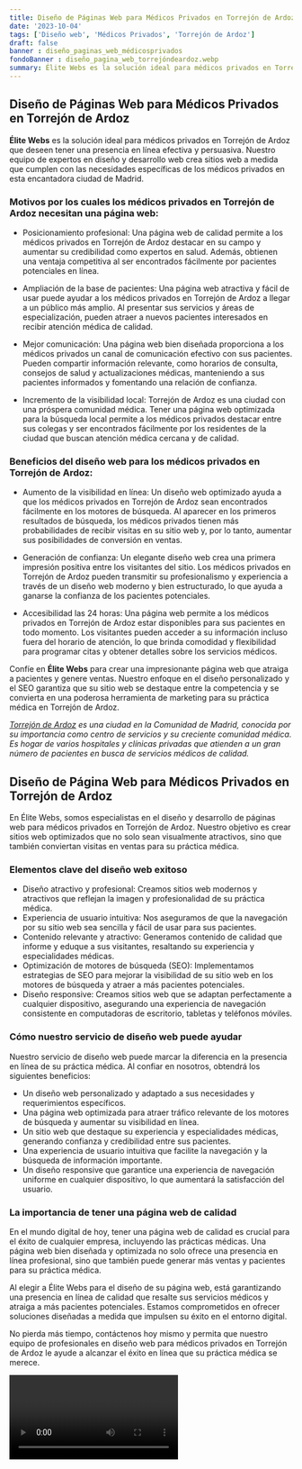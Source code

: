 ```yaml
---
title: Diseño de Páginas Web para Médicos Privados en Torrejón de Ardoz
date: '2023-10-04'
tags: ['Diseño web', 'Médicos Privados', 'Torrejón de Ardoz']
draft: false
banner : diseño_paginas_web_médicosprivados
fondoBanner : diseño_pagina_web_torrejóndeardoz.webp
summary: Élite Webs es la solución ideal para médicos privados en Torrejón de Ardoz que deseen tener una presencia en línea efectiva y persuasiva. Nuestro equipo de expertos en diseño y desarrollo web crea sitios web a medida que cumplen con las necesidades específicas de los médicos privados en esta encantadora ciudad de Madrid.
---
```


## Diseño de Páginas Web para Médicos Privados en Torrejón de Ardoz

**Élite Webs** es la solución ideal para médicos privados en Torrejón de Ardoz que deseen tener una presencia en línea efectiva y persuasiva. Nuestro equipo de expertos en diseño y desarrollo web crea sitios web a medida que cumplen con las necesidades específicas de los médicos privados en esta encantadora ciudad de Madrid.

### Motivos por los cuales los médicos privados en Torrejón de Ardoz necesitan una página web:

- Posicionamiento profesional: Una página web de calidad permite a los médicos privados en Torrejón de Ardoz destacar en su campo y aumentar su credibilidad como expertos en salud. Además, obtienen una ventaja competitiva al ser encontrados fácilmente por pacientes potenciales en línea.

- Ampliación de la base de pacientes: Una página web atractiva y fácil de usar puede ayudar a los médicos privados en Torrejón de Ardoz a llegar a un público más amplio. Al presentar sus servicios y áreas de especialización, pueden atraer a nuevos pacientes interesados ​​en recibir atención médica de calidad.

- Mejor comunicación: Una página web bien diseñada proporciona a los médicos privados un canal de comunicación efectivo con sus pacientes. Pueden compartir información relevante, como horarios de consulta, consejos de salud y actualizaciones médicas, manteniendo a sus pacientes informados y fomentando una relación de confianza.

- Incremento de la visibilidad local: Torrejón de Ardoz es una ciudad con una próspera comunidad médica. Tener una página web optimizada para la búsqueda local permite a los médicos privados destacar entre sus colegas y ser encontrados fácilmente por los residentes de la ciudad que buscan atención médica cercana y de calidad.

### Beneficios del diseño web para los médicos privados en Torrejón de Ardoz:

- Aumento de la visibilidad en línea: Un diseño web optimizado ayuda a que los médicos privados en Torrejón de Ardoz sean encontrados fácilmente en los motores de búsqueda. Al aparecer en los primeros resultados de búsqueda, los médicos privados tienen más probabilidades de recibir visitas en su sitio web y, por lo tanto, aumentar sus posibilidades de conversión en ventas.

- Generación de confianza: Un elegante diseño web crea una primera impresión positiva entre los visitantes del sitio. Los médicos privados en Torrejón de Ardoz pueden transmitir su profesionalismo y experiencia a través de un diseño web moderno y bien estructurado, lo que ayuda a ganarse la confianza de los pacientes potenciales.

- Accesibilidad las 24 horas: Una página web permite a los médicos privados en Torrejón de Ardoz estar disponibles para sus pacientes en todo momento. Los visitantes pueden acceder a su información incluso fuera del horario de atención, lo que brinda comodidad y flexibilidad para programar citas y obtener detalles sobre los servicios médicos.

Confíe en **Élite Webs** para crear una impresionante página web que atraiga a pacientes y genere ventas. Nuestro enfoque en el diseño personalizado y el SEO garantiza que su sitio web se destaque entre la competencia y se convierta en una poderosa herramienta de marketing para su práctica médica en Torrejón de Ardoz.

*[Torrejón de Ardoz](https://es.wikipedia.org/wiki/Torrej%C3%B3n_de_Ardoz) es una ciudad en la Comunidad de Madrid, conocida por su importancia como centro de servicios y su creciente comunidad médica. Es hogar de varios hospitales y clínicas privadas que atienden a un gran número de pacientes en busca de servicios médicos de calidad.*

<GifSeo />

<Cta />

## Diseño de Página Web para Médicos Privados en Torrejón de Ardoz

En Élite Webs, somos especialistas en el diseño y desarrollo de páginas web para médicos privados en Torrejón de Ardoz. Nuestro objetivo es crear sitios web optimizados que no solo sean visualmente atractivos, sino que también conviertan visitas en ventas para su práctica médica. 

### Elementos clave del diseño web exitoso

- Diseño atractivo y profesional: Creamos sitios web modernos y atractivos que reflejan la imagen y profesionalidad de su práctica médica.
- Experiencia de usuario intuitiva: Nos aseguramos de que la navegación por su sitio web sea sencilla y fácil de usar para sus pacientes.
- Contenido relevante y atractivo: Generamos contenido de calidad que informe y eduque a sus visitantes, resaltando su experiencia y especialidades médicas.
- Optimización de motores de búsqueda (SEO): Implementamos estrategias de SEO para mejorar la visibilidad de su sitio web en los motores de búsqueda y atraer a más pacientes potenciales.
- Diseño responsive: Creamos sitios web que se adaptan perfectamente a cualquier dispositivo, asegurando una experiencia de navegación consistente en computadoras de escritorio, tabletas y teléfonos móviles.

### Cómo nuestro servicio de diseño web puede ayudar

Nuestro servicio de diseño web puede marcar la diferencia en la presencia en línea de su práctica médica. Al confiar en nosotros, obtendrá los siguientes beneficios:

- Un diseño web personalizado y adaptado a sus necesidades y requerimientos específicos.
- Una página web optimizada para atraer tráfico relevante de los motores de búsqueda y aumentar su visibilidad en línea.
- Un sitio web que destaque su experiencia y especialidades médicas, generando confianza y credibilidad entre sus pacientes.
- Una experiencia de usuario intuitiva que facilite la navegación y la búsqueda de información importante.
- Un diseño responsive que garantice una experiencia de navegación uniforme en cualquier dispositivo, lo que aumentará la satisfacción del usuario.

### La importancia de tener una página web de calidad

En el mundo digital de hoy, tener una página web de calidad es crucial para el éxito de cualquier empresa, incluyendo las prácticas médicas. Una página web bien diseñada y optimizada no solo ofrece una presencia en línea profesional, sino que también puede generar más ventas y pacientes para su práctica médica.

Al elegir a Élite Webs para el diseño de su página web, está garantizando una presencia en línea de calidad que resalte sus servicios médicos y atraiga a más pacientes potenciales. Estamos comprometidos en ofrecer soluciones diseñadas a medida que impulsen su éxito en el entorno digital.

No pierda más tiempo, contáctenos hoy mismo y permita que nuestro equipo de profesionales en diseño web para médicos privados en Torrejón de Ardoz le ayude a alcanzar el éxito en línea que su práctica médica se merece.

<Video />

<CtaBot job='Médicos Privados' city='Torrejón de Ardoz'/>

<Gmaps query='Torrejón de Ardoz+españa+maps' />